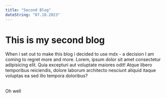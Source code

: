 ```yaml
---
title: "Second Blog"
dateString: "07.10.2023"
---
```


# This is my second blog

When i set out to make this blog i decided to use mdx - a decision I am coming to regret more and more. Lorem, ipsum dolor sit amet consectetur adipisicing elit. Quia excepturi aut voluptate maiores odit! Atque libero temporibus reiciendis, dolore laborum architecto nesciunt aliquid itaque voluptas ea sed illo tempora doloribus?

<br />
Oh well
